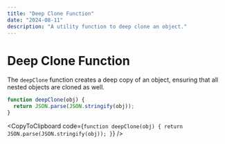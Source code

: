 ```yaml
---
title: "Deep Clone Function"
date: "2024-08-11"
description: "A utility function to deep clone an object."
---
```


# Deep Clone Function

The `deepClone` function creates a deep copy of an object, ensuring that all nested objects are cloned as well.

```js
function deepClone(obj) {
  return JSON.parse(JSON.stringify(obj));
}
```

<CopyToClipboard code={`
function deepClone(obj) {
  return JSON.parse(JSON.stringify(obj));
}
`} />